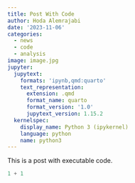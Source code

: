 ```yaml
---
title: Post With Code
author: Hoda Alemrajabi
date: '2023-11-06'
categories:
  - news
  - code
  - analysis
image: image.jpg
jupyter:
  jupytext:
    formats: 'ipynb,qmd:quarto'
    text_representation:
      extension: .qmd
      format_name: quarto
      format_version: '1.0'
      jupytext_version: 1.15.2
  kernelspec:
    display_name: Python 3 (ipykernel)
    language: python
    name: python3
---
```


This is a post with executable code.

```python
1 + 1
```
